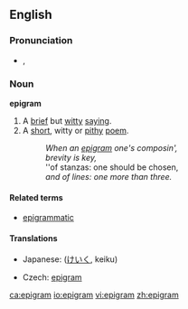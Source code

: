 ==English==
{{wikipedia}}
===Pronunciation===
*{{IPA|/ˈɛpɪgɹæm/}}, {{SAMPA|/"EpIgr{m/}}

===Noun===
'''epigram'''
# A [[brief]] but [[witty]] [[saying]].
# A [[short]], witty or [[pithy]] [[poem]].
#: ''When an [[epigram]] one's composin',''
#: ''brevity is key,''
#: ''of stanzas: one should be chosen, 
#: ''and of lines:  one more than three.''

====Related terms====
*[[epigrammatic]]

====Translations====
{{trans-top|brief but witty saying}}
*Japanese: {{JAchar|[[警句]]}} ([[けいく]], keiku)
{{trans-mid}}
{{trans-bottom}}

{{trans-top|short, witty or pithy poem}}
*Czech: [[#Czech|epigram]] {{m}}
{{trans-mid}}
{{trans-bottom}}

[[ca:epigram]]
[[io:epigram]]
[[vi:epigram]]
[[zh:epigram]]